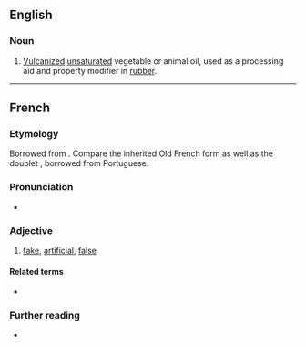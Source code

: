 {{wikipedia}}
==English==

===Noun===
{{en-noun|-}}

# [[vulcanized|Vulcanized]] [[unsaturated]] vegetable or animal oil, used as a processing aid and property modifier in [[rubber]].

----

==French==

===Etymology===
Borrowed from {{bor|fr|la|factīcius|notext=1}}. Compare the inherited Old French form {{m|fro|faitis}} as well as the doublet {{doublet|fétiche|notext=1|lang=fr}}, borrowed from Portuguese.

===Pronunciation===
* {{fr-IPA}}

===Adjective===
{{fr-adj}}

# [[fake]], [[artificial]], [[false]]

====Related terms====
* {{l|fr|fait}}

===Further reading===
* {{R:TLFi}}